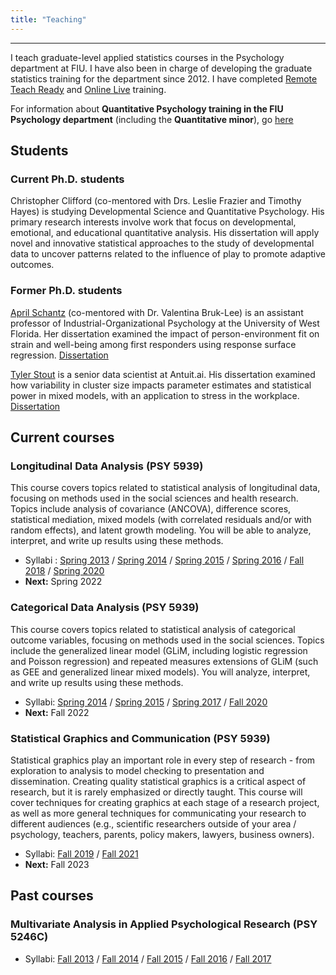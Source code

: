 ```yaml
---
title: "Teaching"
---
```


***

I teach graduate-level applied statistics courses in the Psychology department at FIU. I have also been in charge of developing the graduate statistics training for the department since 2012. I have completed [Remote Teach Ready](https://www.credly.com/badges/e98c094b-b273-4b25-8799-3988d8c42320/public_url) and [Online Live](https://www.credly.com/badges/1ddc7049-d752-4331-a495-db4940eb541a/public_url) training.

<!-- <img src="files/remote-teach-ready.png"><img src="files/online-live.png"> -->

For information about **Quantitative Psychology training in the FIU Psychology department** (including the **Quantitative minor**), go [here](https://stefanycoxe.github.io/quant.html)

## Students

### Current Ph.D. students

Christopher Clifford (co-mentored with Drs. Leslie Frazier and Timothy Hayes) is studying Developmental Science and Quantitative Psychology. His primary research interests involve work that focus on developmental, emotional, and educational quantitative analysis. His dissertation will apply novel and innovative statistical approaches to the study of developmental data to uncover patterns related to the influence of play to promote adaptive outcomes.

### Former Ph.D. students

[April Schantz](https://uwf.edu/ukcoh/departments/psychology/faculty/april-schantz.html) (co-mentored with Dr. Valentina Bruk-Lee) is an assistant professor of Industrial-Organizational Psychology at the University of West Florida. Her dissertation examined the impact of person-environment fit on strain and well-being among first responders using response surface regression. [Dissertation](https://digitalcommons.fiu.edu/etd/3768/)

[Tyler Stout](https://www.linkedin.com/in/tylerstout1/) is a senior data scientist at Antuit.ai. His dissertation examined how variability in cluster size impacts parameter estimates and statistical power in mixed models, with an application to stress in the workplace. [Dissertation](https://digitalcommons.fiu.edu/etd/2979/)

## Current courses

### **Longitudinal Data Analysis (PSY 5939)**  

This course covers topics related to statistical analysis of longitudinal data, focusing on methods used in the social sciences and health research. Topics include analysis of covariance (ANCOVA), difference scores, statistical mediation, mixed models (with correlated residuals and/or with random effects), and latent growth modeling. You will be able to analyze,
interpret, and write up results using these methods.  

- Syllabi : [Spring 2013](files/Longitudinal syllabus Spring2013.pdf) / 
[Spring 2014](files/Longitudinal syllabus Spring2014.pdf) / 
[Spring 2015](files/Longitudinal syllabus Spring2015.pdf) / 
[Spring 2016](files/Longitudinal syllabus Spring2016.pdf) / 
[Fall 2018](files/Longitudinal syllabus Fall2018.pdf) / 
[Spring 2020](files/Longitudinal syllabus Spring2020.pdf)  
- **Next:** Spring 2022  

### **Categorical Data Analysis (PSY 5939)**  

This course covers topics related to statistical analysis of categorical outcome variables, focusing on methods used in the social sciences. Topics include the generalized linear model (GLiM, including logistic regression and Poisson regression) and repeated measures extensions of GLiM (such as GEE and generalized linear mixed models). You will analyze, interpret, and write up results using these methods.  

- Syllabi: [Spring 2014](files/Categorical syllabus Spring2014.pdf) / 
[Spring 2015](files/Categorical syllabus Spring2015.pdf) / 
[Spring 2017](files/Categorical syllabus Spring2017.pdf) / 
[Fall 2020](files/Categorical syllabus Fall2020.pdf)  
- **Next:** Fall 2022

### **Statistical Graphics and Communication (PSY 5939)**  

Statistical graphics play an important role in every step of research - from exploration to analysis to model checking to presentation and dissemination.
Creating quality statistical graphics is a critical aspect of research, but it is rarely emphasized or directly taught. This course will cover techniques for creating graphics at each stage of a research project, as well as more general techniques for communicating your research to different audiences (e.g., scientific researchers outside of your area / psychology, teachers, parents, policy makers, lawyers, business owners).  

- Syllabi: [Fall 2019](files/Graphics syllabus Fall2019.pdf) / 
[Fall 2021](files/Graphics syllabus Fall2021.pdf)  
- **Next:** Fall 2023 

## Past courses

### **Multivariate Analysis in Applied Psychological Research (PSY 5246C)**  

- Syllabi: [Fall 2013](files/Multivariate syllabus Fall2013.pdf) / 
[Fall 2014](files/Multivariate syllabus Fall2014.pdf) / 
[Fall 2015](files/Multivariate syllabus Fall2015.pdf) / 
[Fall 2016](files/Multivariate syllabus Fall2016.pdf) /
[Fall 2017](files/Multivariate syllabus Fall2017.pdf)

